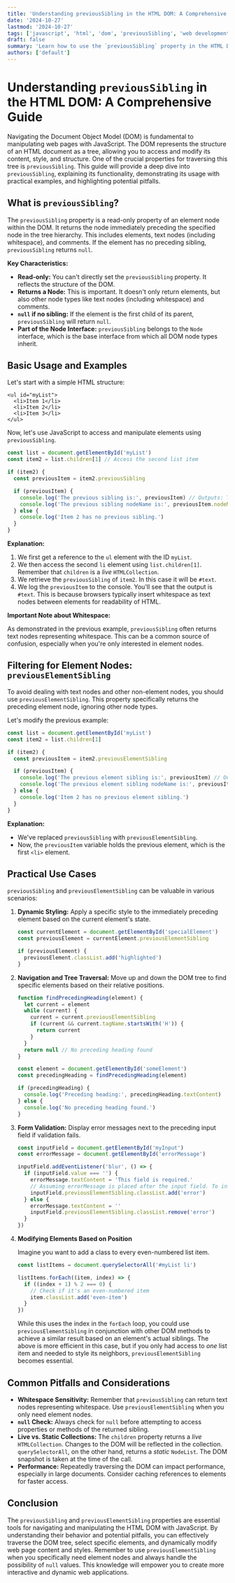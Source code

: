 ```yaml
---
title: 'Understanding previousSibling in the HTML DOM: A Comprehensive Guide'
date: '2024-10-27'
lastmod: '2024-10-27'
tags: ['javascript', 'html', 'dom', 'previousSibling', 'web development', 'front-end']
draft: false
summary: 'Learn how to use the `previousSibling` property in the HTML DOM to traverse and manipulate elements within a webpage. This guide provides a detailed explanation with practical examples for web developers.'
authors: ['default']
---
```


# Understanding `previousSibling` in the HTML DOM: A Comprehensive Guide

Navigating the Document Object Model (DOM) is fundamental to manipulating web pages with JavaScript. The DOM represents the structure of an HTML document as a tree, allowing you to access and modify its content, style, and structure. One of the crucial properties for traversing this tree is `previousSibling`. This guide will provide a deep dive into `previousSibling`, explaining its functionality, demonstrating its usage with practical examples, and highlighting potential pitfalls.

## What is `previousSibling`?

The `previousSibling` property is a read-only property of an element node within the DOM. It returns the node immediately preceding the specified node in the tree hierarchy. This includes elements, text nodes (including whitespace), and comments. If the element has no preceding sibling, `previousSibling` returns `null`.

**Key Characteristics:**

- **Read-only:** You can't directly set the `previousSibling` property. It reflects the structure of the DOM.
- **Returns a Node:** This is important. It doesn't only return elements, but also other node types like text nodes (including whitespace) and comments.
- **`null` if no sibling:** If the element is the first child of its parent, `previousSibling` will return `null`.
- **Part of the Node Interface:** `previousSibling` belongs to the `Node` interface, which is the base interface from which all DOM node types inherit.

## Basic Usage and Examples

Let's start with a simple HTML structure:

```plaintext
<ul id="myList">
  <li>Item 1</li>
  <li>Item 2</li>
  <li>Item 3</li>
</ul>
```

Now, let's use JavaScript to access and manipulate elements using `previousSibling`.

```javascript
const list = document.getElementById('myList')
const item2 = list.children[1] // Access the second list item

if (item2) {
  const previousItem = item2.previousSibling

  if (previousItem) {
    console.log('The previous sibling is:', previousItem) // Outputs: The previous sibling is: #text (Whitespace)
    console.log('The previous sibling nodeName is:', previousItem.nodeName) //Outputs: #text
  } else {
    console.log('Item 2 has no previous sibling.')
  }
}
```

**Explanation:**

1.  We first get a reference to the `ul` element with the ID `myList`.
2.  We then access the second `li` element using `list.children[1]`. Remember that `children` is a _live_ `HTMLCollection`.
3.  We retrieve the `previousSibling` of `item2`. In this case it will be `#text`.
4.  We log the `previousItem` to the console. You'll see that the output is `#text`. This is because browsers typically insert whitespace as text nodes between elements for readability of HTML.

**Important Note about Whitespace:**

As demonstrated in the previous example, `previousSibling` often returns text nodes representing whitespace. This can be a common source of confusion, especially when you're only interested in element nodes.

## Filtering for Element Nodes: `previousElementSibling`

To avoid dealing with text nodes and other non-element nodes, you should use `previousElementSibling`. This property specifically returns the preceding element node, ignoring other node types.

Let's modify the previous example:

```javascript
const list = document.getElementById('myList')
const item2 = list.children[1]

if (item2) {
  const previousItem = item2.previousElementSibling

  if (previousItem) {
    console.log('The previous element sibling is:', previousItem) // Outputs: The previous element sibling is: <li>Item 1</li>
    console.log('The previous element sibling nodeName is:', previousItem.nodeName) //Outputs: LI
  } else {
    console.log('Item 2 has no previous element sibling.')
  }
}
```

**Explanation:**

- We've replaced `previousSibling` with `previousElementSibling`.
- Now, the `previousItem` variable holds the previous element, which is the first `<li>` element.

## Practical Use Cases

`previousSibling` and `previousElementSibling` can be valuable in various scenarios:

1.  **Dynamic Styling:** Apply a specific style to the immediately preceding element based on the current element's state.

    ```javascript
    const currentElement = document.getElementById('specialElement')
    const previousElement = currentElement.previousElementSibling

    if (previousElement) {
      previousElement.classList.add('highlighted')
    }
    ```

2.  **Navigation and Tree Traversal:** Move up and down the DOM tree to find specific elements based on their relative positions.

    ```javascript
    function findPrecedingHeading(element) {
      let current = element
      while (current) {
        current = current.previousElementSibling
        if (current && current.tagName.startsWith('H')) {
          return current
        }
      }
      return null // No preceding heading found
    }

    const element = document.getElementById('someElement')
    const precedingHeading = findPrecedingHeading(element)

    if (precedingHeading) {
      console.log('Preceding heading:', precedingHeading.textContent)
    } else {
      console.log('No preceding heading found.')
    }
    ```

3.  **Form Validation:** Display error messages next to the preceding input field if validation fails.

    ```javascript
    const inputField = document.getElementById('myInput')
    const errorMessage = document.getElementById('errorMessage')

    inputField.addEventListener('blur', () => {
      if (inputField.value === '') {
        errorMessage.textContent = 'This field is required.'
        // Assuming errorMessage is placed after the input field. To insert error before the field, you would use previousElementSibling.
        inputField.previousElementSibling.classList.add('error')
      } else {
        errorMessage.textContent = ''
        inputField.previousElementSibling.classList.remove('error')
      }
    })
    ```

4.  **Modifying Elements Based on Position**

    Imagine you want to add a class to every even-numbered list item.

    ```javascript
    const listItems = document.querySelectorAll('#myList li')

    listItems.forEach((item, index) => {
      if ((index + 1) % 2 === 0) {
        // Check if it's an even-numbered item
        item.classList.add('even-item')
      }
    })
    ```

    While this uses the index in the `forEach` loop, you could use `previousElementSibling` in conjunction with other DOM methods to achieve a similar result based on an element's actual siblings. The above is more efficient in this case, but if you only had access to _one_ list item and needed to style its neighbors, `previousElementSibling` becomes essential.

## Common Pitfalls and Considerations

- **Whitespace Sensitivity:** Remember that `previousSibling` can return text nodes representing whitespace. Use `previousElementSibling` when you only need element nodes.
- **`null` Check:** Always check for `null` before attempting to access properties or methods of the returned sibling.
- **Live vs. Static Collections:** The `children` property returns a _live_ `HTMLCollection`. Changes to the DOM will be reflected in the collection. `querySelectorAll`, on the other hand, returns a _static_ `NodeList`. The DOM snapshot is taken at the time of the call.
- **Performance:** Repeatedly traversing the DOM can impact performance, especially in large documents. Consider caching references to elements for faster access.

## Conclusion

The `previousSibling` and `previousElementSibling` properties are essential tools for navigating and manipulating the HTML DOM with JavaScript. By understanding their behavior and potential pitfalls, you can effectively traverse the DOM tree, select specific elements, and dynamically modify web page content and styles. Remember to use `previousElementSibling` when you specifically need element nodes and always handle the possibility of `null` values. This knowledge will empower you to create more interactive and dynamic web applications.
